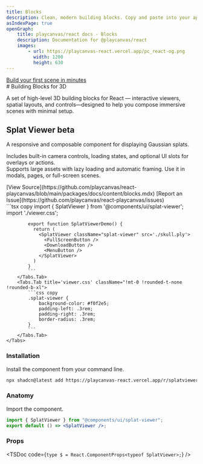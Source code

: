 ```yaml
---
title: Blocks
description: Clean, modern building blocks. Copy and paste into your apps. Works with all React frameworks. Open Source. Free forever.
asIndexPage: true
openGraph:
    title: playcanvas/react docs - Blocks
    description: Documentation for @playcanvas/react
    images:
        - url: https://playcanvas-react.vercel.app/pc_react-og.png
          width: 1200
          height: 630
---
```


<a className="flex items-center mb-8 mt-4 -ml-2 flex-row gap-2 bg-muted rounded-full p-2 px-4 max-w-fit" href="/docs/guide/getting-started">
  <Box size={14} className="text-muted-foreground" />
  <div className="text-xs font-medium text-muted-foreground">Build your first scene in minutes</div>
  <ArrowRight size={14} className="text-muted-foreground" />
</a>
#  Building Blocks for 3D

A set of high-level 3D building blocks for React — interactive viewers, spatial layouts, and controls—designed to help you compose immersive scenes with minimal setup.

## Splat Viewer <Badge variant="secondary" className="-mt-2">beta</Badge>

A responsive and composable component for displaying Gaussian splats.

Includes built-in camera controls, loading states, and optional UI slots for overlays or actions.  
Supports large assets with lazy loading and automatic framing. Use it in modals, pages, or full-screen scenes.  

<Badge variant="secondary" className="-mt-2">
  [View Source](https://github.com/playcanvas/react-playcanvas/blob/main/packages/docs/content/blocks.mdx)
</Badge>

<Badge variant="secondary" className="-mt-2">
  [Report an Issue](https://github.com/playcanvas/react-playcanvas/issues)
</Badge>

<div className="outline p-28 mt-12 mb-0 rounded-t-lg bg-linear-to-br from-violet-600 to-purple-600 relative">
  <OpenInV0Button url={`https://v0.dev/chat/api/open?url=${encodeURIComponent("http://playcanvas-react.vercel.app/r/splatviewer.json")}`} className="absolute top-4 right-4" />
  <SplatViewer src='./skull.compressed.ply' type='orbit' className="bg-purple-200 rounded-lg shadow-xl cursor-grab active:cursor-grabbing" >
      <div className="flex gap-2 pointer-events-auto flex-grow">
          <FullScreenButton />
          <DownloadButton />
      </div>
      <div className="pointer-events-auto">
          <MenuButton />
      </div>
  </SplatViewer>
</div>
<div className="border rounded-b-lg demo overflow-hidden">
    <Tabs items={['index.tsx', 'viewer.css']} className="!mt-0" tabClassName="!mt-2">
        <Tabs.Tab title='index.tsx' className="!mt-0 !rounded-t-none !rounded-b-xl">
            ```tsx copy
            import { SplatViewer } from '@components/ui/splat-viewer';
            import './viewer.css';

            export function SplatViewerDemo() {
              return (
                <SplatViewer className="splat-viewer" src='./skull.ply'>
                  <FullScreenButton />
                  <DownloadButton />
                  <MenuButton />
                </SplatViewer>
              )
            }
            ```
        </Tabs.Tab>
        <Tabs.Tab title='viewer.css' className="!mt-0 !rounded-t-none !rounded-b-xl">
            ```css copy
            .splat-viewer {
                background-color: #f0f2e5;
                padding-left: .3rem;
                padding-right: .3rem;
                border-radius: .3rem;
            }
            ```
        </Tabs.Tab>
    </Tabs>
</div>



### Installation

Install the component from your command line.

```bash copy
npx shadcn@latest add https://playcanvas-react.vercel.app/r/splatviewer.json
```

### Anatomy

Import the component.

```jsx
import { SplatViewer } from "@components/ui/splat-viewer";
export default () => <SplatViewer />;
```

### Props

<TSDoc
  code={`
    type $ = React.ComponentProps<typeof SplatViewer>;
  `}
/>


